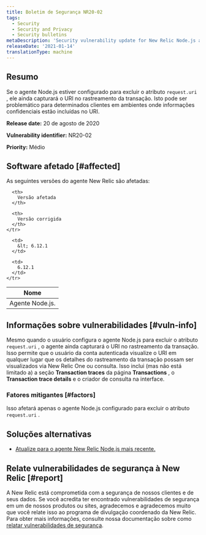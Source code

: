 ```yaml
---
title: Boletim de Segurança NR20-02
tags:
  - Security
  - Security and Privacy
  - Security bulletins
metaDescription: 'Security vulnerability update for New Relic Node.js agent, August 20, 2020'
releaseDate: '2021-01-14'
translationType: machine
---
```


## Resumo

Se o agente Node.js estiver configurado para excluir o atributo `request.uri` , ele ainda capturará o URI no rastreamento da transação. Isto pode ser problemático para determinados clientes em ambientes onde informações confidenciais estão incluídas no URI.

<DoNotTranslate>**Release date:**</DoNotTranslate> 20 de agosto de 2020

<DoNotTranslate>**Vulnerability identifier:**</DoNotTranslate> NR20-02

<DoNotTranslate>**Priority:**</DoNotTranslate> Médio

## Software afetado [#affected]

As seguintes versões do agente New Relic são afetadas:

<table>
  <thead>
    <tr>
      <th>
        Nome
      </th>

      <th>
        Versão afetada
      </th>

      <th>
        Versão corrigida
      </th>
    </tr>
  </thead>

  <tbody>
    <tr>
      <td>
        Agente Node.js.
      </td>

      <td>
        &lt; 6.12.1
      </td>

      <td>
        6.12.1
      </td>
    </tr>
  </tbody>
</table>

## Informações sobre vulnerabilidades [#vuln-info]

Mesmo quando o usuário configura o agente Node.js para excluir o atributo `request.uri` , o agente ainda capturará o URI no rastreamento da transação. Isso permite que o usuário da conta autenticada visualize o URI em qualquer lugar que os detalhes do rastreamento da transação possam ser visualizados via New Relic One ou consulta. Isso inclui (mas não está limitado a) a seção <DoNotTranslate>**Transaction traces**</DoNotTranslate> da página <DoNotTranslate>**Transactions**</DoNotTranslate> , o <DoNotTranslate>**Transaction trace details**</DoNotTranslate> e o criador de consulta na interface.

### Fatores mitigantes [#factors]

Isso afetará apenas o agente Node.js configurado para excluir o atributo `request.uri` .

## Soluções alternativas

* [Atualize para o agente New Relic Node.js mais recente.](/docs/agents/nodejs-agent/installation-configuration/update-nodejs-agent)

## Relate vulnerabilidades de segurança à New Relic [#report]

A New Relic está comprometida com a segurança de nossos clientes e de seus dados. Se você acredita ter encontrado vulnerabilidades de segurança em um de nossos produtos ou sites, agradecemos e agradecemos muito que você relate isso ao programa de divulgação coordenado da New Relic. Para obter mais informações, consulte nossa documentação sobre como [relatar vulnerabilidades de segurança](/docs/security/new-relic-security/data-privacy/reporting-security-vulnerabilities).